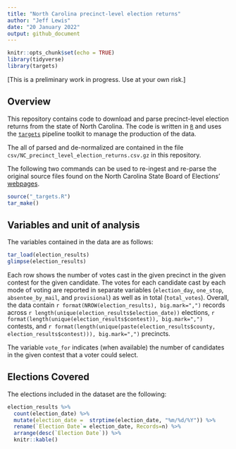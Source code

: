 ```yaml
---
title: "North Carolina precinct-level election returns"
author: "Jeff Lewis"
date: "20 January 2022"
output: github_document
---
```


```r
knitr::opts_chunk$set(echo = TRUE)
library(tidyverse)
library(targets)
```

[This is a preliminary work in progress. Use at your own risk.]

## Overview

This repository contains code to download and parse precinct-level election returns from the state of North Carolina.  The code is written in [`R`](https://www.r-project.org/) and uses the [`targets`](https://books.ropensci.org/targets/) pipeline toolkit to manage the production of the data.

The all of parsed and de-normalized are contained in the file `csv/NC_precinct_level_election_returns.csv.gz` in this repository.

The following two commands can be used to re-ingest and re-parse the original source files found on the North Carolina State Board of Elections' [webpages](https://www.ncsbe.gov/results-data/election-results/historical-election-results-data).

```r
source("_targets.R")
tar_make()
```

## Variables and unit of analysis

The variables contained in the data are as follows:

```r
tar_load(election_results)
glimpse(election_results)
```

Each row shows the number of votes cast in the given precinct in the given contest for the given candidate. The votes for each candidate cast by each mode of voting are reported in separate variables (`election_day`, `one_stop`, `absentee_by_mail`, and  `provisional`) as well as in total (`total_votes`).  Overall, the data contain `r format(NROW(election_results), big.mark=",")` records across `r length(unique(election_results$election_date))` elections, `r format(length(unique(election_results$contest)), big.mark=",")` contests, and `r format(length(unique(paste(election_results$county, election_results$contest))), big.mark=",")` precincts.   

The variable `vote_for` indicates (when available) the number of candidates in the given contest that a voter could select.

## Elections Covered

The elections included in the dataset are the following:
```r
election_results %>%
  count(election_date) %>%
  mutate(election_date =  strptime(election_date, "%m/%d/%Y")) %>%
  rename(`Election Date`= election_date, Records=n) %>%
  arrange(desc(`Election Date`)) %>%
  knitr::kable()
```

